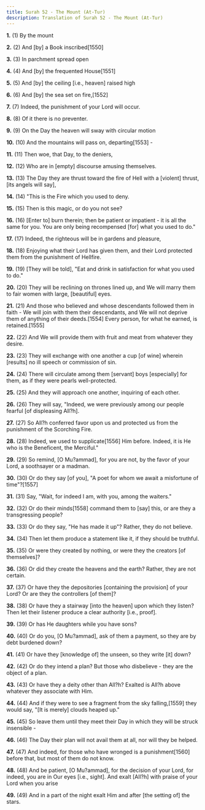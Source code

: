 ```yaml
---
title: Surah 52 - The Mount (At-Tur)
description: Translation of Surah 52 - The Mount (At-Tur)
---
```


**1.** (1) By the mount

**2.** (2) And [by] a Book inscribed[1550]

**3.** (3) In parchment spread open

**4.** (4) And [by] the frequented House[1551]

**5.** (5) And [by] the ceiling [i.e., heaven] raised high

**6.** (6) And [by] the sea set on fire,[1552]

**7.** (7) Indeed, the punishment of your Lord will occur.

**8.** (8) Of it there is no preventer.

**9.** (9) On the Day the heaven will sway with circular motion

**10.** (10) And the mountains will pass on, departing[1553] -

**11.** (11) Then woe, that Day, to the deniers,

**12.** (12) Who are in [empty] discourse amusing themselves.

**13.** (13) The Day they are thrust toward the fire of Hell with a [violent] thrust, [its angels will say],

**14.** (14) "This is the Fire which you used to deny.

**15.** (15) Then is this magic, or do you not see?

**16.** (16) [Enter to] burn therein; then be patient or impatient - it is all the same for you. You are only being recompensed [for] what you used to do."

**17.** (17) Indeed, the righteous will be in gardens and pleasure,

**18.** (18) Enjoying what their Lord has given them, and their Lord protected them from the punishment of Hellfire.

**19.** (19) [They will be told], "Eat and drink in satisfaction for what you used to do."

**20.** (20) They will be reclining on thrones lined up, and We will marry them to fair women with large, [beautiful] eyes.

**21.** (21) And those who believed and whose descendants followed them in faith - We will join with them their descendants, and We will not deprive them of anything of their deeds.[1554] Every person, for what he earned, is retained.[1555]

**22.** (22) And We will provide them with fruit and meat from whatever they desire.

**23.** (23) They will exchange with one another a cup [of wine] wherein [results] no ill speech or commission of sin.

**24.** (24) There will circulate among them [servant] boys [especially] for them, as if they were pearls well-protected.

**25.** (25) And they will approach one another, inquiring of each other.

**26.** (26) They will say, "Indeed, we were previously among our people fearful [of displeasing All?h].

**27.** (27) So All?h conferred favor upon us and protected us from the punishment of the Scorching Fire.

**28.** (28) Indeed, we used to supplicate[1556] Him before. Indeed, it is He who is the Beneficent, the Merciful."

**29.** (29) So remind, [O Mu?ammad], for you are not, by the favor of your Lord, a soothsayer or a madman.

**30.** (30) Or do they say [of you], "A poet for whom we await a misfortune of time"?[1557]

**31.** (31) Say, "Wait, for indeed I am, with you, among the waiters."

**32.** (32) Or do their minds[1558] command them to [say] this, or are they a transgressing people?

**33.** (33) Or do they say, "He has made it up"? Rather, they do not believe.

**34.** (34) Then let them produce a statement like it, if they should be truthful.

**35.** (35) Or were they created by nothing, or were they the creators [of themselves]?

**36.** (36) Or did they create the heavens and the earth? Rather, they are not certain.

**37.** (37) Or have they the depositories [containing the provision] of your Lord? Or are they the controllers [of them]?

**38.** (38) Or have they a stairway [into the heaven] upon which they listen? Then let their listener produce a clear authority [i.e., proof].

**39.** (39) Or has He daughters while you have sons?

**40.** (40) Or do you, [O Mu?ammad], ask of them a payment, so they are by debt burdened down?

**41.** (41) Or have they [knowledge of] the unseen, so they write [it] down?

**42.** (42) Or do they intend a plan? But those who disbelieve - they are the object of a plan.

**43.** (43) Or have they a deity other than All?h? Exalted is All?h above whatever they associate with Him.

**44.** (44) And if they were to see a fragment from the sky falling,[1559] they would say, "[It is merely] clouds heaped up."

**45.** (45) So leave them until they meet their Day in which they will be struck insensible -

**46.** (46) The Day their plan will not avail them at all, nor will they be helped.

**47.** (47) And indeed, for those who have wronged is a punishment[1560] before that, but most of them do not know.

**48.** (48) And be patient, [O Mu?ammad], for the decision of your Lord, for indeed, you are in Our eyes [i.e., sight]. And exalt [All?h] with praise of your Lord when you arise

**49.** (49) And in a part of the night exalt Him and after [the setting of] the stars.


